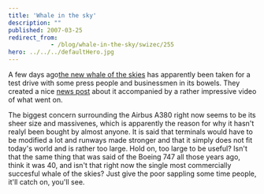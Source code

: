 ```yaml
---
title: 'Whale in the sky'
description: ""
published: 2007-03-25
redirect_from: 
            - /blog/whale-in-the-sky/swizec/255
hero: ../../../defaultHero.jpg
---
```

A few days ago[the new whale of the skies](http://en.wikipedia.org/wiki/Airbus_A380) has apparently been taken for a test drive with some press people and businessmen in its bowels. They created a nice [news post](http://www.popularmechanics.com/blogs/science_news/4213543.html) about it accompanied by a rather impressive video of what went on.

The biggest concern surrounding the Airbus A380 right now seems to be its sheer size and massivenes, which is apparently the reason for why it hasn't realyl been bought by almost anyone. It is said that terminals would have to be modified a lot and runways made stronger and that it simply does not fit today's world and is rather too large. Hold on, too large to be useful? Isn't that the same thing that was said of the Boeing 747 all those years ago, think it was 40, and isn't that right now the single most commercially succesful whale of the skies? Just give the poor sappling some time people, it'll catch on, you'll see.